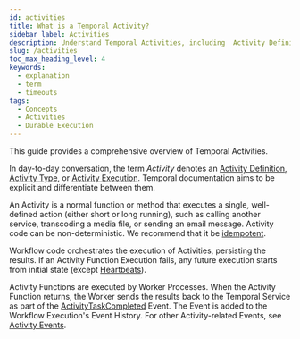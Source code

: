```yaml
---
id: activities
title: What is a Temporal Activity?
sidebar_label: Activities
description: Understand Temporal Activities, including  Activity Definitions, Types, Executions, idempotency, cancellations, and Local Activities.
slug: /activities
toc_max_heading_level: 4
keywords:
  - explanation
  - term
  - timeouts
tags:
  - Concepts
  - Activities
  - Durable Execution
---
```


This guide provides a comprehensive overview of Temporal Activities.

In day-to-day conversation, the term _Activity_ denotes an [Activity Definition](#activity-definition), [Activity Type](#activity-type), or [Activity Execution](#activity-execution).
Temporal documentation aims to be explicit and differentiate between them.

An Activity is a normal function or method that executes a single, well-defined action (either short or long running), such as calling another service, transcoding a media file, or sending an email message.
Activity code can be non-deterministic.
We recommend that it be [idempotent](#idempotency).

Workflow code orchestrates the execution of Activities, persisting the results.
If an Activity Function Execution fails, any future execution starts from initial state (except [Heartbeats](/encyclopedia/detecting-activity-failures#activity-heartbeat)).

Activity Functions are executed by Worker Processes.
When the Activity Function returns, the Worker sends the results back to the Temporal Service as part of the [ActivityTaskCompleted](/references/events#activitytaskcompleted) Event.
The Event is added to the Workflow Execution's Event History.
For other Activity-related Events, see [Activity Events](/workflows#activity-events).

